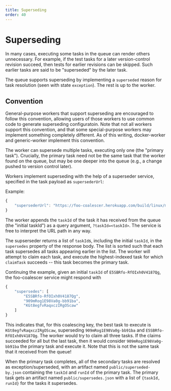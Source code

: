 ```yaml
---
title: Superseding
order: 40
---
```


# Superseding

In many cases, executing some tasks in the queue can render others unnecessary.
For example, if the test tasks for a later version-control revision succeed, then tests for earlier revisions can be skipped.
Such earlier tasks are said to be "superseded" by the later task.

The queue supports superseding by implementing a `superseded` reason for task resolution (seen with state `exception`).
The rest is up to the worker.

## Convention

General-purpose workers that support superseding are encouraged to follow this convention, allowing users of those workers to use common code to generate superseding configuratoin.
Note that not all workers support this convention, and that some special-purpose workers may implement something completely different.
As of this writing, docker-worker and generic-worker implement this convention.

The worker can supersede multiple tasks, executing only one (the "primary task").
Crucially, the primary task need not be the same task that the worker found on the queue, but may be one deeper into the queue (e.g., a change pushed to version control later).

Workers implement superseding with the help of a superseder service, specified in the task payload as `supersederUrl`:

Example:

```js
{
    "supersederUrl": "https://foo-coalescer.herokuapp.com/build/linux/master"
}
```

The worker appends the `taskId` of the task it has received from the queue (the "initial taskId") as a query argument, `?taskId=<taskId>`.
The service is free to interpret the URL path in any way.

The supserseder returns a list of `taskId`s, including the initial `taskId`, in the `supersedes` property of the response body.
The list is sorted such that each task supersedes all tasks appearing earlier in the list.
The worker will attempt to claim each task, and execute the highest-indexed task for which `claimTask` succeeds -- this task becomes the primary task.

Continuing the example, given an initial `taskId` of `E5SBRfo-RfOIxh0V4187Qg`, the foo-coalescer service might respond with

```js
{
    "supersedes": [
        "E5SBRfo-RfOIxh0V4187Qg",
        "909mRog1E98Va0g-bb91ba",
        "KGt8egfvRaqxczIRgOScaw"
    ]
}
```

This indicates that, for this coalescing key, the best task to execute is `KGt8egfvRaqxczIRgOScaw`, superseding `909mRog1E98Va0g-bb91ba` and `E5SBRfo-RfOIxh0V4187Qg`.
The worker would try to claim all three tasks.
If the claims succeeded for all but the last task, then it would consider `909mRog1E98Va0g-bb91ba` the primary task and execute it.
Note that this is not the same task that it received from the queue!

When the primary task completes, all of the secondary tasks are resolved as exception/superseded, with an artifact named `public/superseded-by.json` containing the `taskId` and `runId` of the primary task.
The primary task gets an artifact named `public/supersedes.json` with a list of `{taskId, runId}` for the tasks it supersedes.
